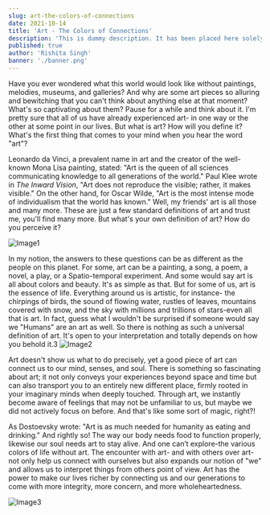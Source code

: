 ```yaml
---
slug: art-the-colors-of-connections
date: 2021-10-14
title: 'Art - The Colors of Connections'
description: 'This is dummy description. It has been placed here solely to demonstrate the look and feel of finished, typeset text.'
published: true
author: 'Rishita Singh'
banner: './banner.png'
---
```



Have you ever wondered what this world would look like without paintings, melodies, museums, and galleries? And why 
are some art pieces so alluring and bewitching that you can't think about anything else at that moment? What's so 
captivating about them? Pause for a while and think about it. I'm pretty sure that all of us have already experienced 
art- in one way or the other at some point in our lives. But what is art? How will you define it? What's the first thing 
that comes to your mind when you hear the word "art"?

Leonardo da Vinci, a prevalent name in art and the creator of the well-known Mona Lisa painting, stated: "Art is the 
queen of all sciences communicating knowledge to all generations of the world." Paul Klee wrote in _The Inward Vision_, 
"Art does not reproduce the visible; rather, it makes visible." On the other hand, for Oscar Wilde, "Art is the most 
intense mode of individualism that the world has known." Well, my friends' art is all those and many more. These are 
just a few standard definitions of art and trust me, you'll find many more. But what's your own definition of art? 
How do you perceive it?

![Image1](./image1.png)

In my notion, the answers to these questions can be as different as the people on this planet. For some, art can be a 
painting, a song, a poem, a novel, a play, or a Spatio-temporal experiment. And some would say art is all about colors 
and beauty. It's as simple as that. But for some of us, art is the essence of life. Everything around us is artistic, 
for instance- the chirpings of birds, the sound of flowing water, rustles of leaves, mountains covered with snow, and 
the sky with millions and trillions of stars-even all that is art. In fact, guess what I wouldn't be surprised if 
someone would say we "Humans" are an art as well. So there is nothing as such a universal definition of art. It's 
open to your interpretation and totally depends on how you behold it.3
![Image2](./image2.jpg)

Art doesn't show us what to do precisely, yet a good piece of art can connect us to our mind, senses, and soul. 
There is something so fascinating about art; it not only conveys your experiences beyond space and time but can 
also transport you to an entirely new different place, firmly rooted in your imaginary minds when deeply touched. 
Through art, we instantly become aware of feelings that may not be unfamiliar to us, but maybe we did not actively 
focus on before. And that's like some sort of magic, right?!

As Dostoevsky wrote: "Art is as much needed for humanity as eating and drinking." And rightly so! The way our body needs 
food to function properly, likewise our soul needs art to stay alive. And one can’t explore-the various colors of life 
without art. The encounter with art- and with others over art- not only help us connect with ourselves but also expands 
our notion of "we" and allows us to interpret things from others point of view. Art has the power to make our lives 
richer by connecting us and our generations to come with more integrity, more concern, and more wholeheartedness. 

![Image3](./image3.jpg)